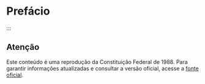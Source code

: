 # Prefácio {.unnumbered}

:::

::: {.callout-note}

## Atenção

Este conteúdo é uma reprodução da Constituição Federal de 1988. Para garantir informações atualizadas e consultar a versão oficial, acesse a [fonte oficial](https://www.planalto.gov.br/ccivil_03/constituicao/ConstituicaoCompilado.htm).

:::